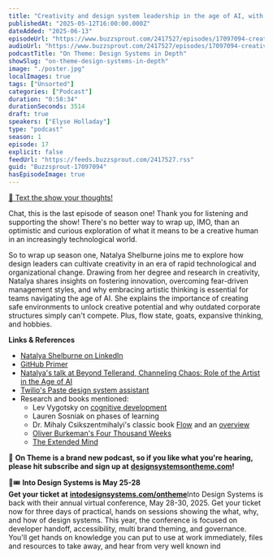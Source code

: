 ```yaml
---
title: "Creativity and design system leadership in the age of AI, with Natalya Shelburne — #17"
publishedAt: "2025-05-12T16:00:00.000Z"
dateAdded: "2025-06-13"
episodeUrl: "https://www.buzzsprout.com/2417527/episodes/17097094-creativity-and-design-system-leadership-in-the-age-of-ai-with-natalya-shelburne-17.mp3"
audioUrl: "https://www.buzzsprout.com/2417527/episodes/17097094-creativity-and-design-system-leadership-in-the-age-of-ai-with-natalya-shelburne-17.mp3"
podcastTitle: "On Theme: Design Systems in Depth"
showSlug: "on-theme-design-systems-in-depth"
image: "./poster.jpg"
localImages: true
tags: ["Unsorted"]
categories: ["Podcast"]
duration: "0:58:34"
durationSeconds: 3514
draft: true
speakers: ["Elyse Holladay"]
type: "podcast"
season: 1
episode: 17
explicit: false
feedUrl: "https://feeds.buzzsprout.com/2417527.rss"
guid: "Buzzsprout-17097094"
hasEpisodeImage: true
---
```

[📲 Text the show your thoughts!](https://www.buzzsprout.com/twilio/text_messages/2417527/open_sms)

Chat, this is the last episode of season one! Thank you for listening and supporting the show! There's no better way to wrap up, IMO, than an optimistic and curious exploration of what it means to be a creative human in an increasingly technological world.

So to wrap up season one, Natalya Shelburne joins me to explore how design leaders can cultivate creativity in an era of rapid technological and organizational change. Drawing from her degree and research in creativity, Natalya shares insights on fostering innovation, overcoming fear-driven management styles, and why embracing artistic thinking is essential for teams navigating the age of AI. She explains the importance of creating safe environments to unlock creative potential and why outdated corporate structures simply can't compete. Plus, flow state, goats, expansive thinking, and hobbies. 

**Links & References**

-   [Natalya Shelburne on LinkedIn](https://www.linkedin.com/in/natalyashelburne/)
-   [GitHub Primer](https://primer.style/)
-   [Natalya's talk at Beyond Tellerand, Channeling Chaos: Role of the Artist in the Age of AI](https://beyondtellerrand.com/events/dusseldorf-2024/speakers/natalya-shelburne)
-   [Twilio's Paste design system assistant](https://paste-docs.vercel.app/assistant)
-   Research and books mentioned:
    -   Lev Vygotsky on [cognitive development](https://www.simplypsychology.org/vygotsky.html)
    -   Lauren Sosniak on phases of learning
    -   Dr. Mihaly Csikszentmihalyi's classic book [Flow](https://www.amazon.com/Flow-Psychology-Experience-Perennial-Classics/dp/0061339202) and an [overview](https://positivepsychology.com/what-is-flow/)
    -   [Oliver Burkeman's Four Thousand Weeks](https://www.oliverburkeman.com/books)
    -   [The Extended Mind](https://www.amazon.com/Thinking-Outside-Brain-Annie-Murphy-ebook/dp/B07FKB3V5S?sr=8-1)

💖 **On Theme is a brand new podcast, so if you like what you're hearing, please hit subscribe and sign up at** [**designsystemsontheme.com**](http://designsystemsontheme.com/)**!**

🎨🎟️ **Into Design Systems is May 25-28  
Get your ticket at** [**intodesignsystems.com/ontheme**](http://intodesignsystems.com/ontheme)Into Design Systems is back with their annual virtual conference, May 28-30, 2025. Get your ticket now for three days of practical, hands on sessions showing the what, why, and how of design systems. This year, the conference is focused on developer handoff, accessibility, multi brand theming, and governance. You'll get hands on knowledge you can put to use at work immediately, files and resources to take away, and hear from very well known ind
